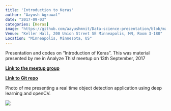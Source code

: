 ```yaml
---
title: 'Introduction to Keras'
author: "Aayush Agrawal"
date: "2017-09-03"
categories: [Keras]
image: "https://github.com/aayushmnit/Data-science-presentation/blob/master/Introduction%20to%20Keras/600_464528068.jpeg?raw=true"
Venue: "Keller Hall, 200 Union Street SE Minneapolis, MN, Room 3-180"
Location: "Minneapolis, Minnesota, US"
---
```


Presentation and codes on "Introduction of Keras". This was material presented by me in Analyze This! meetup on 13th September, 2017

**[Link to the meetup group](https://www.meetup.com/AnalyzeThis/events/242440234/?rv=cr1&_af=event&_af_eid=242440234&https=on)**

**[Link to Git repo](https://github.com/aayushmnit/Data-science-presentation/tree/master/Introduction%20to%20Keras)**

Photo of me presenting a real time object detection application using deep learning and openCV.

<img src="https://github.com/aayushmnit/Data-science-presentation/blob/master/Introduction%20to%20Keras/600_464528068.jpeg?raw=true">